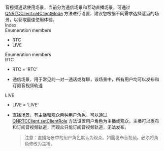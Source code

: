 <link rel="stylesheet" type="text/css" href="https://docs.qnsdk.com/styles/doc-v4-api.css" />
<div class="rtc-doc rtc-doc-page" id="rtc-doc">
<section class="rtc-doc-panel rtc-doc-describe rtc-doc-note">
                音视频通话使用场景，当前分为通信场景和互动直播场景，可通过 <a href='9090/WebQNRTCClient#setClientMode'>QNRTCClient.setClientMode</a> 方法进行设置，建议您根据不同需求选择适当的场景，以获取最佳使用体验。</section>
            <div class="rtc-doc-page-wrap">Index</div>
<section class="rtc-doc-panel">
        <div class="rtc-doc-page-title">Enumeration members</div>
        <ul class="rtc-doc-catalogue">
                <li><a onClick='document.location.replace(`${document.location.protocol}//${document.location.host}${document.location.pathname}${document.location.search}#RTC`)'>RTC</a></li>
                <li><a onClick='document.location.replace(`${document.location.protocol}//${document.location.host}${document.location.pathname}${document.location.search}#LIVE`)'>LIVE</a></li>
        </ul>
</section>
<div class="rtc-doc-page-wrap">Enumeration members</div>
<section class="rtc-doc-panel">
<div class="rtc-doc-page-title rtc-doc-antor" id="RTC">
RTC</div>
<ul class="rtc-doc-page-container">
        <li class="rtc-doc-sign-signature">RTC = 'RTC'</li>
    </li>
<li class="rtc-doc-page-description">
    <div class="rtc-doc-desc-wrap">
        <p>通信场景，用于常见的一对一通话或群聊，该场景中，所有用户均可以发布和订阅音视频轨道</p>
    </div>
</li>
</ul>
</section>
<section class="rtc-doc-panel">
<div class="rtc-doc-page-title rtc-doc-antor" id="LIVE">
LIVE</div>
<ul class="rtc-doc-page-container">
        <li class="rtc-doc-sign-signature">LIVE = 'LIVE'</li>
    </li>
<li class="rtc-doc-page-description">
    <div class="rtc-doc-desc-wrap">
        <p>直播场景，有主播和观众两种用户角色，可以通过 <a href='9090/WebQNRTCClient#setClientRole'>QNRTCClient.setClientRole</a> 方法设置用户角色为主播或观众。主播可以发布和订阅音视频轨道，而观众只能订阅音视频轨道，无法发布。</p>
    </div>
<section class="rtc-doc-panel rtc-doc-describe-note">
    <blockquote class="blockquote-warning">
    <p>注意：直播场景中的用户角色默认为观众。如需发布音视频，必须将角色修改为主播。</p>
    </blockquote>
</section>
</li>
</ul>
</section>
</div>


